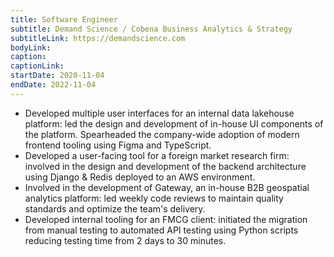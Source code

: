 ```yaml
---
title: Software Engineer
subtitle: Demand Science / Cobena Business Analytics & Strategy
subtitleLink: https://demandscience.com
bodyLink:
caption:
captionLink:
startDate: 2020-11-04
endDate: 2022-11-04
---
```


- Developed multiple user interfaces for an internal data lakehouse platform: led the design and development of in-house UI components of the platform. Spearheaded the company-wide adoption of modern frontend tooling using Figma and TypeScript.
- Developed a user-facing tool for a foreign market research firm: involved in the design and development of the backend architecture using Django & Redis deployed to an AWS environment.
- Involved in the development of Gateway, an in-house B2B geospatial analytics platform: led weekly code reviews to maintain quality standards and optimize the team's delivery.
- Developed internal tooling for an FMCG client: initiated the migration from manual testing to automated API testing using Python scripts reducing testing time from 2 days to 30 minutes.
